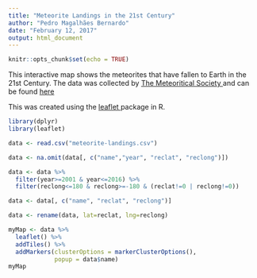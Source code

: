 ```yaml
---
title: "Meteorite Landings in the 21st Century"
author: "Pedro Magalhães Bernardo"
date: "February 12, 2017"
output: html_document
---
```


```r
knitr::opts_chunk$set(echo = TRUE)
```


This interactive map shows the meteorites that have fallen to Earth in the 21st Century. The data was collected by <a href="http://www.meteoriticalsociety.org/"> The Meteoritical Society </a> and can be found <a href="http://www.meteoriticalsociety.org/"> here </a>

This was created using the <a href="https://cran.r-project.org/web/packages/leaflet/leaflet.pdf"> leaflet </a> package in R.

```r
library(dplyr)
library(leaflet)

data <- read.csv("meteorite-landings.csv")

data <- na.omit(data[, c("name","year", "reclat", "reclong")])

data <- data %>% 
  filter(year>=2001 & year<=2016) %>%
  filter(reclong<=180 & reclong>=-180 & (reclat!=0 | reclong!=0))

data <- data[, c("name", "reclat", "reclong")]

data <- rename(data, lat=reclat, lng=reclong)

myMap <- data %>% 
  leaflet() %>%
  addTiles() %>%
  addMarkers(clusterOptions = markerClusterOptions(),
             popup = data$name)
myMap

```